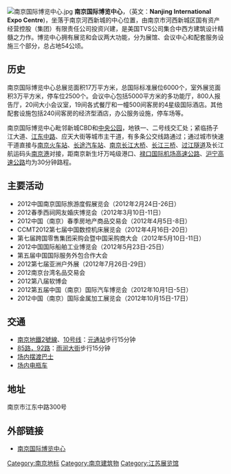 [[File:南京国际博览中心.jpg|thumb]] 
'''南京国际博览中心'''，（英文：'''Nanjing International Expo Centre''')，坐落于南京河西新城的中心位置，由南京市河西新城区国有资产经营控股（集团）有限责任公司投资兴建，是美国TVS公司集合中西方建筑设计精髓之力作。博览中心拥有展览和会议两大功能，分为展馆、会议中心和配套服务设施三个部分，总占地54公顷。

==历史==
南京国际博览中心总展览面积17万平方米，总国际标准展位6000个，室外展览面积3万平方米，停车位2500个。会议中心包括5000平方米的多功能厅，800人报告厅，20间大小会议室，19间各式餐厅和一幢500间客房的4星级国际酒店。其他配套设施包括240间客房的经济型酒店，办公服务设施，停车场等。

南京国际博览中心毗邻新城CBD和[[河西中央公园|中央公园]]，地铁一、二号线交汇处；紧临扬子江大道、[[江东中路|江东中路]]、应天大街等城市主干道，有多条公交线路通过；通过城市快速干道直接与[[南京火车站|南京火车站]]、[[南京汽车客运站|长途汽车站]]、[[南京长江大桥|南京长江大桥]]、[[南京长江三桥|长江三桥]]、[[南京应天大街长江隧道|过江隧道]]及长江航运码头[[南京港|南京港]]对接，距南京新生圩万吨级港口、[[南京机场高速公路|禄口国际机场高速公路]]、[[沪宁高速公路|沪宁高速公路]]均为30分钟路程。

==主要活动==
*2012中国南京国际旅游度假展览会（2012年2月24日-26日）
*2012春季西祠网友婚庆博览会（2012年3月10日-11日）
*2012中国（南京）春季房地产商品交易会（2012年4月5日-8日）
*CCMT2012第七届中国数控机床展览会（2012年4月16日-20日）
*第七届跨国零售集团采购会暨中国采购商大会（2012年5月10日-11日）
*2012中国国际船舶工业博览会（2012年5月23日-25日）
*第五届中国国际服务外包合作大会
*2012第七届亚洲户外展（2012年7月26日-29日）
*2012南京台湾名品交易会
*2012第八届软博会
*2012第五届中国（南京）国际汽车博览会（2012年10月1日-5日）
*2012中国（南京）国际金属加工展览会（2012年10月15日-17日）

==交通==
*[[南京地鐵|南京地鐵]][[南京地鐵2號線|2號線]]、[[南京地鐵10號線|10号线]]：[[元通站|元通站]]步行15分钟
*[[85路，92路|85路，92路]]：[[雨润大街|雨润大街]]步行15分钟
*[[场内|场内]][[摆渡巴士|摆渡巴士]]
*[[场内|场内]][[电瓶车|电瓶车]]

==地址==
南京市江东中路300号

==外部链接==
* [https://web.archive.org/web/20190206070602/http://www.nanjingexpo.com.cn/ 南京国际博览中心]

{{南京}}
[[Category:南京地标|Category:南京地标]]
[[Category:南京建筑物|Category:南京建筑物]]
[[Category:江苏展览馆|Category:江苏展览馆]]